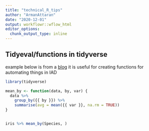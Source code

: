 ```yaml
---
title: "technical_R_tips"
author: "ArmanAttaran"
date: "2020-12-01"
output: workflowr::wflow_html
editor_options:
  chunk_output_type: inline
---
```


## Tidyeval/functions in tidyverse

example below is from a [blog](https://www.tidyverse.org/blog/2020/02/glue-strings-and-tidy-eval/) it is useful for creating functions for automating things in IAD

```r

library(tidyverse)

mean_by <- function(data, by, var) {
  data %>%
    group_by({{ by }}) %>%
    summarise(avg = mean({{ var }}, na.rm = TRUE))
}


iris %>% mean_by(Species, )



```
